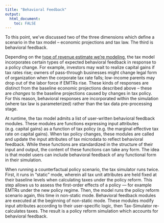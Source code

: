 ```yaml
---
title: "Behavioral Feedback"
output: 
  html_document:
    toc: FALSE
---
```

To this point, we’ve discussed two of the three dimensions which define a scenario in the tax model – economic projections and tax law. The third is behavioral feedback.

Depending on the [type of revenue estimate we’re modeling](https://budgetlab.yale.edu/research/types-budget-estimates), the tax model incorporates certain types of expected behavioral feedback in response to a policy change. For example, investors may wait to realize capital gains if tax rates rise; owners of pass-through businesses might change legal form of organization when the corporate tax rate falls; low-income parents may drop out of the labor force if EMTRs rise. These kinds of responses are distinct from the baseline economic projections described above – these are *changes* to the baseline projections caused by changes in tax policy. For this reason, behavioral responses are incorporated within the simulation (where tax law is parameterized) rather than the tax data pre-processing stage.

At runtime, the tax model admits a list of user-written behavioral feedback modules. These modules are functions expressing input attributes (e.g. capital gains) as a function of tax policy (e.g. the marginal effective tax rate on capital gains). When tax policy changes, these modules are called and update the input attributes of tax microdata to reflect behavioral feedback. While these functions are standardized in the structure of their input and output, the content of these functions can take any form. The idea is that model users can include behavioral feedback of any functional form in their simulation.

When running a counterfactual policy scenario, the tax simulator runs twice. First, it runs in “static” mode, wherein all tax unit attributes are held fixed at their baseline levels when calculating taxes under the policy reform. This step allows us to assess the first-order effects of a policy — for example EMTRs under the new policy regime. Then, the model runs the policy reform scenario again, this time in non-static mode. Behavioral feedback modules are executed at the beginning of non-static mode. These modules modify input attributes according to their user-specific logic, then Tax-Simulator re-calculates taxes. The result is a policy reform simulation which accounts for behavioral feedback.